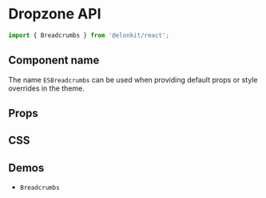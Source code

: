 
<Meta title="Components API/Breadcrumbs" />

# Dropzone API

```js
import { Breadcrumbs } from '@elonkit/react';
```

## Component name

The name `ESBreadcrumbs` can be used when providing default props or style overrides in the theme.

## Props

<TableInterface name="BreadcrumbsProps" variant="props" />

## CSS

<TableInterface name="BreadcrumbsClasses" variant="css" />

## Demos

<ul>
  <li>
    <LinkTo kind="components-breadcrumbs" story="demo">
      <code>Breadcrumbs</code>
    </LinkTo>
  </li>
</ul>
